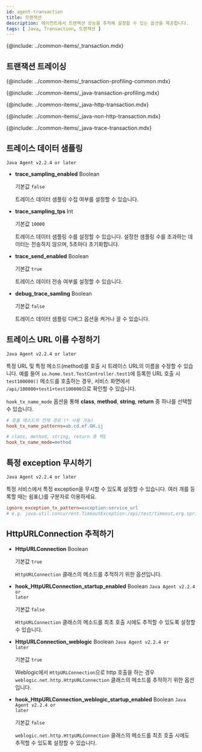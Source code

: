 ```yaml
---
id: agent-transaction
title: 트랜잭션
description: 에이전트에서 트랜잭션 성능을 추적해 설정할 수 있는 옵션을 제공합니다.
tags: [ Java, Transaction, 트랜잭션 ]
---
```


{@include: ../common-items/_transaction.mdx}

## 트랜잭션 트레이싱

{@include: ../common-items/_transaction-profiling-common.mdx} 

{@include: ../common-items/_java-transaction-profiling.mdx}

{@include: ../common-items/_java-http-transaction.mdx} 

{@include: ../common-items/_java-non-http-transaction.mdx}

{@include: ../common-items/_java-trace-transaction.mdx}

## 트레이스 데이터 샘플링

<code class="my">Java Agent v2.2.4 or later</code>

* **trace_sampling_enabled** <span class='api'>Boolean</span>

  기본값 `false`

  트레이스 데이터 샘플링 수집 여부를 설정할 수 있습니다.

* **trace_sampling_tps** <span class='type'>Int</span>

  기본값 `10000`

  트레이스 데이터 샘플링 수를 설정할 수 있습니다. 설정한 샘플링 수를 초과하는 데이터는 전송하지 않으며, 5초마다 초기화합니다.

* **trace_send_enabled** <span class='api'>Boolean</span>

  기본값 `true`

  트레이스 데이터 전송 여부를 설정할 수 있습니다.

* **debug_trace_samling** <span class='api'>Boolean</span>

  기본값 `false`

  트레이스 데이터 샘플링 디버그 옵션을 켜거나 끌 수 있습니다.


## 트레이스 URL 이름 수정하기

<code class="my">Java Agent v2.2.4 or later</code>

특정 URL 및 특정 메소드(method)를 호출 시 트레이스 URL의 이름을 수정할 수 있습니다. 예를 들어 `io.home.test.TestController.test1`에 등록한 URL 호출 시 `test100000()` 메소드를 호출하는 경우, 서비스 화면에서 `/api/100000+test1+test100000`으로 확인할 수 있습니다.

`hook_tx_name_mode` 옵션을 통해 **class**, **method**, **string**, **return** 중 하나를 선택할 수 있습니다.

```ini title="whatap.conf"
# 호출 메소드의 전체 경로 (* 사용 가능)
hook_tx_name_patterns=ab.cd.ef.GH.ij

# class, method, string, return 중 택1
hook_tx_name_mode=method
```


## 특정 exception 무시하기

<code class="my">Java Agent v2.2.4 or later</code>

특정 서비스에서 특정 exception을 무시할 수 있도록 설정할 수 있습니다. 여러 개를 등록할 때는 쉼표(,)를 구분자로 이용하세요.

```ini title="whatap.conf"
ignore_exception_tx_pattern=exception:service_url
# e.g. java.util.concurrent.TimeoutException:/api/test/timeout,org.springframework.web.util.NestedServletException:/api/posts/test/cexception
```

## HttpURLConnection 추적하기

* **HttpURLConnection** <span class='type'>Boolean</span>

  기본값 `true`

  `HttpURLConnection` 클래스의 메소드를 추적하기 위한 옵션입니다.

* **hook_HttpURLConnection_startup_enabled** <span class='type'>Boolean</span> <code class="my">Java Agent v2.2.4 or later</code>

  기본값 `false`

  `HttpURLConnection` 클래스의 메소드를 최초 호출 시에도 추적할 수 있도록 설정할 수 있습니다.

* **HttpURLConnection_weblogic** <span class='type'>Boolean</span> <code class="my">Java Agent v2.2.4 or later</code>

  기본값 `true`

  Weblogic에서 `HttpURLConnection`으로 http 호출을 하는 경우 `weblogic.net.http.HttpURLConnection` 클래스의 메소드를 추적하기 위한 옵션입니다.

* **hook_HttpURLConnection_weblogic_startup_enabled** <span class='type'>Boolean</span> <code class="my">Java Agent v2.2.4 or later</code>

  기본값 `false`

  `weblogic.net.http.HttpURLConnection` 클래스의 메소드를 최초 호출 시에도 추적할 수 있도록 설정할 수 있습니다.